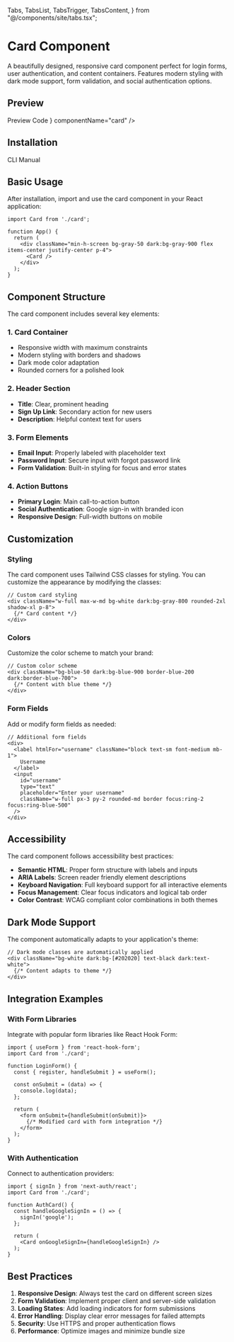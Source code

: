   Tabs,
  TabsList,
  TabsTrigger,
  TabsContent,
} from "@/components/site/tabs.tsx";


<AI dir="left"/>

# Card Component

A beautifully designed, responsive card component perfect for login forms, user authentication, and content containers. Features modern styling with dark mode support, form validation, and social authentication options.

## Preview

<Tabs defaultValue="preview" className="">
  <TabsList>
    <TabsTrigger value="preview">Preview</TabsTrigger>
    <TabsTrigger value="code">Code</TabsTrigger>
  </TabsList>
  <TabsContent value="preview">
    <ComponentRenderer component={<CardView />} componentName="card" />
  </TabsContent>
  <TabsContent value="code">
    <CodeBlock filePath="src/app/docs/card/card-view.tsx" />
  </TabsContent>
</Tabs>

## Installation

<Tabs defaultValue="cli" className="">
  <TabsList>
    <TabsTrigger value="cli">CLI</TabsTrigger>
    <TabsTrigger value="manual">Manual</TabsTrigger>
  </TabsList>
  <TabsContent value="cli">
    <Cli command={`add card.json`} />
  </TabsContent>

  <TabsContent value="manual">
    <CodeBlock filePath="src/app/docs/card/card.tsx" />
  </TabsContent>
</Tabs>



## Basic Usage

After installation, import and use the card component in your React application:

```tsx
import Card from './card';

function App() {
  return (
    <div className="min-h-screen bg-gray-50 dark:bg-gray-900 flex items-center justify-center p-4">
      <Card />
    </div>
  );
}
```

## Component Structure

The card component includes several key elements:

### 1. Card Container
- Responsive width with maximum constraints
- Modern styling with borders and shadows
- Dark mode color adaptation
- Rounded corners for a polished look

### 2. Header Section
- **Title**: Clear, prominent heading
- **Sign Up Link**: Secondary action for new users
- **Description**: Helpful context text for users

### 3. Form Elements
- **Email Input**: Properly labeled with placeholder text
- **Password Input**: Secure input with forgot password link
- **Form Validation**: Built-in styling for focus and error states

### 4. Action Buttons
- **Primary Login**: Main call-to-action button
- **Social Authentication**: Google sign-in with branded icon
- **Responsive Design**: Full-width buttons on mobile

## Customization

### Styling

The card component uses Tailwind CSS classes for styling. You can customize the appearance by modifying the classes:

```tsx
// Custom card styling
<div className="w-full max-w-md bg-white dark:bg-gray-800 rounded-2xl shadow-xl p-8">
  {/* Card content */}
</div>
```

### Colors

Customize the color scheme to match your brand:

```tsx
// Custom color scheme
<div className="bg-blue-50 dark:bg-blue-900 border-blue-200 dark:border-blue-700">
  {/* Content with blue theme */}
</div>
```

### Form Fields

Add or modify form fields as needed:

```tsx
// Additional form fields
<div>
  <label htmlFor="username" className="block text-sm font-medium mb-1">
    Username
  </label>
  <input
    id="username"
    type="text"
    placeholder="Enter your username"
    className="w-full px-3 py-2 rounded-md border focus:ring-2 focus:ring-blue-500"
  />
</div>
```

## Accessibility

The card component follows accessibility best practices:

- **Semantic HTML**: Proper form structure with labels and inputs
- **ARIA Labels**: Screen reader friendly element descriptions
- **Keyboard Navigation**: Full keyboard support for all interactive elements
- **Focus Management**: Clear focus indicators and logical tab order
- **Color Contrast**: WCAG compliant color combinations in both themes

## Dark Mode Support

The component automatically adapts to your application's theme:

```tsx
// Dark mode classes are automatically applied
<div className="bg-white dark:bg-[#202020] text-black dark:text-white">
  {/* Content adapts to theme */}
</div>
```

## Integration Examples

### With Form Libraries

Integrate with popular form libraries like React Hook Form:

```tsx
import { useForm } from 'react-hook-form';
import Card from './card';

function LoginForm() {
  const { register, handleSubmit } = useForm();

  const onSubmit = (data) => {
    console.log(data);
  };

  return (
    <form onSubmit={handleSubmit(onSubmit)}>
      {/* Modified card with form integration */}
    </form>
  );
}
```

### With Authentication

Connect to authentication providers:

```tsx
import { signIn } from 'next-auth/react';
import Card from './card';

function AuthCard() {
  const handleGoogleSignIn = () => {
    signIn('google');
  };

  return (
    <Card onGoogleSignIn={handleGoogleSignIn} />
  );
}
```

## Best Practices

1. **Responsive Design**: Always test the card on different screen sizes
2. **Form Validation**: Implement proper client and server-side validation
3. **Loading States**: Add loading indicators for form submissions
4. **Error Handling**: Display clear error messages for failed attempts
5. **Security**: Use HTTPS and proper authentication flows
6. **Performance**: Optimize images and minimize bundle size
